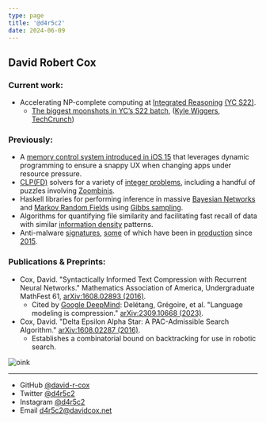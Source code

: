 ```yaml
---
type: page
title: '@d4r5c2'
date: 2024-06-09
---
```


## David Robert Cox

### Current work:
- Accelerating NP-complete computing at [Integrated Reasoning](https://integrated-reasoning.com) [(YC S22)](https://www.ycombinator.com/companies/integrated-reasoning).
  - [The biggest moonshots in YC’s S22 batch](https://techcrunch.com/2022/09/08/the-biggest-moonshots-in-ycs-s22-batch/), ([Kyle Wiggers](https://twitter.com/kyle_l_wiggers), [TechCrunch](https://techcrunch.com/))

### Previously:
- A [memory control system introduced in iOS 15](https://patents.google.com/patent/US20220391301A1/en) that leverages dynamic programming to ensure a snappy UX when changing apps under resource pressure.
- [CLP(FD)](https://www.swi-prolog.org/man/clpfd.html) solvers for a variety of [integer problems](https://en.wikipedia.org/wiki/Integer_programming), including a handful of puzzles involving [Zoombinis](https://en.wikipedia.org/wiki/Zoombinis).
- Haskell libraries for performing inference in massive [Bayesian Networks](https://en.wikipedia.org/wiki/Bayesian_network) and [Markov Random Fields](https://en.wikipedia.org/wiki/Markov_random_field) using [Gibbs sampling](https://en.wikipedia.org/wiki/Gibbs_sampling).
- Algorithms for quantifying file similarity and facilitating fast recall of data with similar [information density](https://people.math.harvard.edu/~ctm/home/text/others/shannon/entropy/entropy.pdf) patterns.
- Anti-malware [signatures](https://eclecticlight.co/tag/xprotect/), [some](https://en.wikipedia.org/wiki/Ramnit) of which have been in [production](https://www.virustotal.com/gui/home/upload) since [2015](https://www.paloaltonetworks.com/network-security/wildfire).

### Publications & Preprints:
- Cox, David. "Syntactically Informed Text Compression with Recurrent Neural Networks." Mathematics Association of America, Undergraduate MathFest 61, [arXiv:1608.02893 (2016)](https://arxiv.org/pdf/1608.02893.pdf).
  - Cited by [Google DeepMind](https://deepmind.com): Delétang, Grégoire, et al. "Language modeling is compression." [arXiv:2309.10668 (2023)](https://arxiv.org/pdf/2309.10668.pdf).
- Cox, David. "Delta Epsilon Alpha Star: A PAC-Admissible Search Algorithm." [arXiv:1608.02287 (2016)](https://arxiv.org/pdf/1608.02287.pdf).
  - Establishes a combinatorial bound on backtracking for use in robotic search.

![oink](/images/oink.jpeg)

---

- GitHub [@david-r-cox](https://github.com/david-r-cox)
- Twitter [@d4r5c2](https://twitter.com/d4r5c2)
- Instagram [@d4r5c2](https://instagram.com/d4r5c2)
- Email d4r5c2@davidcox.net

